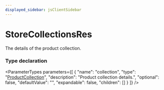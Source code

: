 ```yaml
---
displayed_sidebar: jsClientSidebar
---
```



# StoreCollectionsRes

The details of the product collection.

### Type declaration

<ParameterTypes parameters={[
  {
    "name": "collection",
    "type": "[ProductCollection](../classes/internal.ProductCollection.mdx)",
    "description": "Product collection details.",
    "optional": false,
    "defaultValue": "",
    "expandable": false,
    "children": []
  }
]} />
